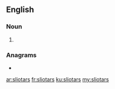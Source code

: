 ==English==

===Noun===
{{head|en|noun plural form}}

# {{plural of|sliotar|lang=en}}

===Anagrams===
* {{l|en|oralists}}

[[ar:sliotars]]
[[fr:sliotars]]
[[ku:sliotars]]
[[my:sliotars]]